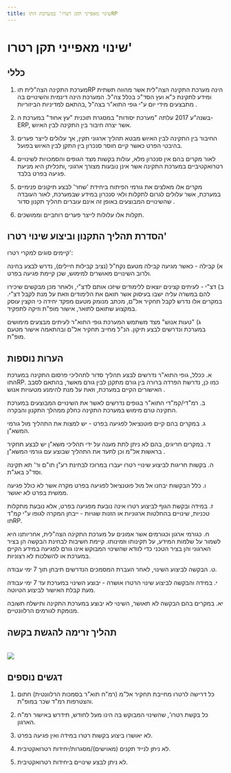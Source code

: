 ```yaml
---
title: שינוי מאפייני תקן רטרו' במערכת התוRP 
---
```



# שינוי מאפייני תקן רטרו'

## כללי

1) מערכת התקינה הצה"לית תוRP הינה מערכת התקינה הצה"לית אשר מהווה תשתית ומידע לתקינת כ"א ועץ הסד"כ בכלל צה"ל. המערכת הינה דינמית והשינויים בה מתבצעים מידי יום ע"י גופי התוא"ר בצה"ל ,בהתאם למדיניות הביזוריות . 


2) בשנה"ע 2017 עלתה "מערכת יסודות" במסגרת תוכנית "עץ אחוד" במערכת ה-ERP, אשר יצרה חיבור בין התקינה לבין האיוש. 

3) החיבור בין התקינה לבין האיוש מבטא תהליך ארגוני תקין, אך עלולים לייצר פערים בהיבטי הפרט כאשר קיים חוסר סנכרון בין התקן לבין האיוש בפועל. 

4) לאור מקרים בהם אין סנכרון מלא, עולות בקשות מצד הגופים והסמכויות לשינויים רטרואקטיביים במערכת התקינה אשר אינן נובעות מצורך ארגוני ,ותכליתן היא מניעת פגיעה בפרט בלבד. 

5) מקרים אלו מאלצים את גורמי הפיתוח ביחידת 'שחר' לבצע תיקונים פנימיים במערכת, אשר עלולים לגרום לתקלות ולאי סנכרון במידע שבמערכת, לאור העובדה שהשינויים המבוצעים באופן זה אינם עוברים תהליך תקנון סדור . 

6) תקלות אלו עלולות לייצר פערים רוחביים וממושכים. 

## הסדרת תהליך התקנון וביצוע שינוי רטרו'

קיימים סוגים למקרי רטרו': 

א) קבילה - כאשר מגיעה קבילה מטעם נקח"ל (נציב קבילות חיילים), נדרש לבצע בחינה ולרוב השינויים מאושרים למימוש, שכן קיימת פגיעה בפרט. 

ב) דצ"י - לעיתים קצינים יוצאים ללימודים שיזכו אותם לדצ"י, ולאחר מכן מבקשים שיכירו להם במשרה עליה ישבו בעיסוק אשר תואם את הלימודים וזאת על מנת לקבל דצ"י. במקרים אלו נדרש לקבל תחקיר אל"ם, מכתב מנומק מטעם מפקד יחידה כי הקצין עוסק במקצוע שתואם לתואר, אישור מופ"ת וזיקה לתפקיד. 

ג) "טעות אנוש" מצד משתמש המערכת  גופי התוא"ר לעיתים מבצעים מימושים במערכת ונדרשים לבצע תיקון. הנ"ל מחייב תחקיר אל"ם ובהתאמה אישור מטעם מופ"ת. 

## הערות נוספות

א.	ככלל, גופי התוא"ר נדרשים לבצע תהליך סדור לתהליכי פרסום התקינה במערכת התוRP.  כמו כן, נדרשת הפרדה ברורה בין גורם מתקנן לבין גורם מאשר, בהתאם לסבב האישורים הקיים במערכת, וזאת על מנת להימנע מטעויות אנוש . 

ב.	רמ"די/קמ"די התוא"ר בגופים נדרשים לאשר את השינויים המבוצעים במערכת התקינה טרם מימוש במערכת התקינה כחלק ממהלך התקנון והבקרה. 

ג.	במקרים בהם קיים פוטנציאל לפגיעה בפרט - יש למצות את התהליך מול גורמי המשא"ן. 

ד.	במקרים חריגים, בהם לא ניתן לתת מענה על ידי תהליכי משא"ן  יש לבצע תחקיר בראשות אל"מ וכן לתעד את התהליך שבוצע עם גורמי המשא"ן . 

ה.	בקשות חריגות לביצוע שינויי רטרו יעברו במרוכז לבחינת רע"ן תו"ם ור' תא תקינה וסד"כ באג"ת. 

ו.	כלל הבקשות יבחנו אל מול פוטנציאל לפגיעה בפרט  מקרה אשר לא כולל פגיעה ממשית בפרט לא יאושר. 

ז.	במידה ובקשת הגוף לביצוע רטרו אינה נובעת מפגיעה בפרט, אלא נובעת מתקלות טכניות, שינויים בהחלטות ארגוניות או הזנות שגויות - ייבחן המקרה לגופו ע"י קמ"ד תוRP. 

ח.	כגורמי ארגון וכגורמים אשר אמונים על מערכת התקינה הצה"לית, אחריותנו היא לשמור על שלמות המידע, על תקינותו וזמינותו. קיימת חשיבות לבחינת הבקשה הן בציר הארגוני והן בציר הטכני כדי לוודא שהשינוי המבוקש אינו גורם לפגיעה במידע הקיים במערכת או להשלכות לא רצוניות. 

ט.	הבקשה לביצוע השינוי, לאחר העברת המסמכים הנדרשים תיבחן תוך 7 ימי עבודה. 

י.	במידה והבקשה לביצוע שינוי הרטרו אושרה - יבוצע השינוי במערכת עד 7 ימי עבודה מעת קבלת האישור לביצוע הטיוטה. 

יא.	במקרים בהם הבקשה לא תאושר, השינוי לא יבוצע במערכת התקינה ותישלח תשובה מנומקת לגורמים הרלוונטיים. 

## תהליך זרימה להגשת בקשה

<br />

<img src={retroflow.src} />

## דגשים נוספים

1) כל דרישה לרטרו מחייבת תחקיר אל"מ (רמ"ח תוא"ר בסמכות הרלוונטית) חתום והצטרפות רמ"ד שכר במופ"ת. 

2) כל בקשת רטרו', שהשינוי המבוקש בה הינו מעל לחודש, תידרש באישור רמ"ח הארגון. 

3) לא יאושרו ביצוע בקשות רטרו במידה ואין פגיעה בפרט. 

4) לא ניתן לנייד תקנים (מאוישים)/מסגרות/יחידות רטרואקטיבית. 

5) לא ניתן לבצע שינויים ביחידות רטרואקטיבית. 

